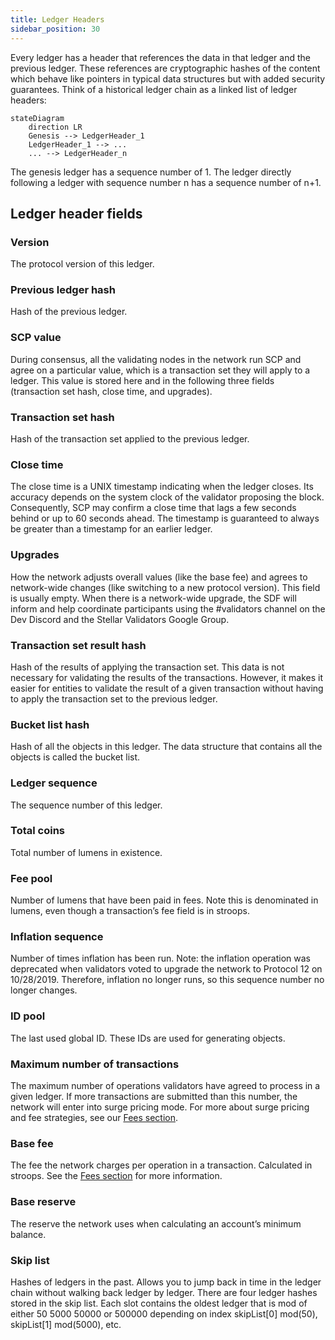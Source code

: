 ```yaml
---
title: Ledger Headers
sidebar_position: 30
---
```


Every ledger has a header that references the data in that ledger and the previous ledger. These references are cryptographic hashes of the content which behave like pointers in typical data structures but with added security guarantees. Think of a historical ledger chain as a linked list of ledger headers:

```mermaid
stateDiagram
    direction LR
    Genesis --> LedgerHeader_1
    LedgerHeader_1 --> ...
    ... --> LedgerHeader_n
```

The genesis ledger has a sequence number of 1. The ledger directly following a ledger with sequence number n has a sequence number of n+1.

## Ledger header fields

### Version

The protocol version of this ledger.

### Previous ledger hash

Hash of the previous ledger.

### SCP value

During consensus, all the validating nodes in the network run SCP and agree on a particular value, which is a transaction set they will apply to a ledger. This value is stored here and in the following three fields (transaction set hash, close time, and upgrades).

### Transaction set hash

Hash of the transaction set applied to the previous ledger.

### Close time

The close time is a UNIX timestamp indicating when the ledger closes. Its accuracy depends on the system clock of the validator proposing the block. Consequently, SCP may confirm a close time that lags a few seconds behind or up to 60 seconds ahead. The timestamp is guaranteed to always be greater than a timestamp for an earlier ledger.

### Upgrades

How the network adjusts overall values (like the base fee) and agrees to network-wide changes (like switching to a new protocol version). This field is usually empty. When there is a network-wide upgrade, the SDF will inform and help coordinate participants using the #validators channel on the Dev Discord and the Stellar Validators Google Group.

### Transaction set result hash

Hash of the results of applying the transaction set. This data is not necessary for validating the results of the transactions. However, it makes it easier for entities to validate the result of a given transaction without having to apply the transaction set to the previous ledger.

### Bucket list hash

Hash of all the objects in this ledger. The data structure that contains all the objects is called the bucket list.

### Ledger sequence

The sequence number of this ledger.

### Total coins

Total number of lumens in existence.

### Fee pool

Number of lumens that have been paid in fees. Note this is denominated in lumens, even though a transaction’s fee field is in stroops.

### Inflation sequence

Number of times inflation has been run. Note: the inflation operation was deprecated when validators voted to upgrade the network to Protocol 12 on 10/28/2019. Therefore, inflation no longer runs, so this sequence number no longer changes.

### ID pool

The last used global ID. These IDs are used for generating objects.

### Maximum number of transactions

The maximum number of operations validators have agreed to process in a given ledger. If more transactions are submitted than this number, the network will enter into surge pricing mode. For more about surge pricing and fee strategies, see our [Fees section](../../fundamentals/fees-resource-limits-metering.mdx).

### Base fee

The fee the network charges per operation in a transaction. Calculated in stroops. See the [Fees section](../../fundamentals/fees-resource-limits-metering.mdx) for more information.

### Base reserve

The reserve the network uses when calculating an account’s minimum balance.

### Skip list

Hashes of ledgers in the past. Allows you to jump back in time in the ledger chain without walking back ledger by ledger. There are four ledger hashes stored in the skip list. Each slot contains the oldest ledger that is mod of either 50 5000 50000 or 500000 depending on index skipList[0] mod(50), skipList[1] mod(5000), etc.
